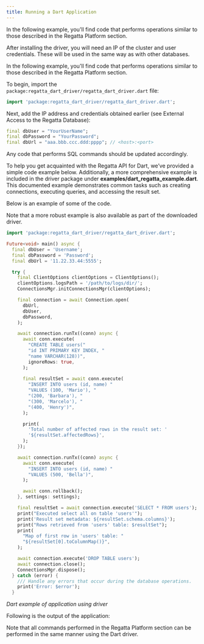 ```yaml
---
title: Running a Dart Application
---
```


In the following example, you'll find code that performs operations similar to those described in 
the Regatta Platform section. 

After installing the driver, you will need an IP of the cluster and user credentials. These will be used in the same way as with other databases.

In the following example, you'll find code that performs operations similar to those described in the Regatta Platform section. 

To begin, import the `package:regatta_dart_driver/regatta_dart_driver.dart` file:

```dart
import 'package:regatta_dart_driver/regatta_dart_driver.dart';
```

Next, add the IP address and credentials obtained earlier (see External Access to the Regatta Database):

```dart
final dbUser = "YourUserName";
final dbPassword = "YourPassword";
final dbUrl = "aaa.bbb.ccc.ddd:pppp"; // <host>:<port>
```

Any code that performs SQL commands should be updated accordingly.

To help you get acquainted with the Regatta API for Dart, we’ve provided a simple code example below. Additionally, a more comprehensive example is included in the driver package under **examples/dart_regatta_example.dart**. This documented example demonstrates common tasks such as creating connections, executing queries, and accessing the result set.

Below is an example of some of the code.

Note that a more robust example is also available as part of the downloaded driver.


```dart
import 'package:regatta_dart_driver/regatta_dart_driver.dart';

Future<void> main() async {
  final dbUser = 'Username';
  final dbPassword = 'Password';
  final dbUrl = '11.22.33.44:5555';

  try {
    final ClientOptions clientOptions = ClientOptions();
    clientOptions.logsPath = '/path/to/logs/dir/';
    ConnectionsMgr.initConnectionsMgr(clientOptions);

    final connection = await Connection.open(
      dbUrl,
      dbUser,
      dbPassword,
    );

    await connection.runTx((conn) async {
      await conn.execute(
        "CREATE TABLE users("
        "id INT PRIMARY KEY INDEX, "
        "name VARCHAR(128))",
        ignoreRows: true,
      );
      
      final resultSet = await conn.execute(
        "INSERT INTO users (id, name) "
        "VALUES (100, 'Mario'), "
        "(200, 'Barbara'), "
        "(300, 'Marcelo'), "
        "(400, 'Henry')",
      );

      print(
        'Total number of affected rows in the result set: '
        '${resultSet.affectedRows}',
      );
    });

    await connection.runTx((conn) async {
      await conn.execute(
        "INSERT INTO users (id, name) "
        "VALUES (500, 'Bella')",
      );

      await conn.rollback();
    }, settings: settings);

    final resultSet = await connection.execute('SELECT * FROM users');
    print("Executed select all on table 'users'");
    print('Result set metadata: ${resultSet.schema.columns}');
    print("Rows retrieved from 'users' table: $resultSet");
    print(
      "Map of first row in 'users' table: "
      "${resultSet[0].toColumnMap()}",
    );

    await connection.execute('DROP TABLE users');
    await connection.close();
    ConnectionsMgr.dispose();
  } catch (error) {
    /// Handle any errors that occur during the database operations.
    print('Error: $error');
  }
```
*Dart example of application using driver*

Following is the output of the application:

Note that all commands performed in the Regatta Platform section can be performed in the same manner using the Dart driver.